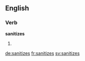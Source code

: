 
==English==

===Verb===
'''sanitizes'''

# {{third-person singular of|sanitize}}

[[de:sanitizes]]
[[fr:sanitizes]]
[[sv:sanitizes]]